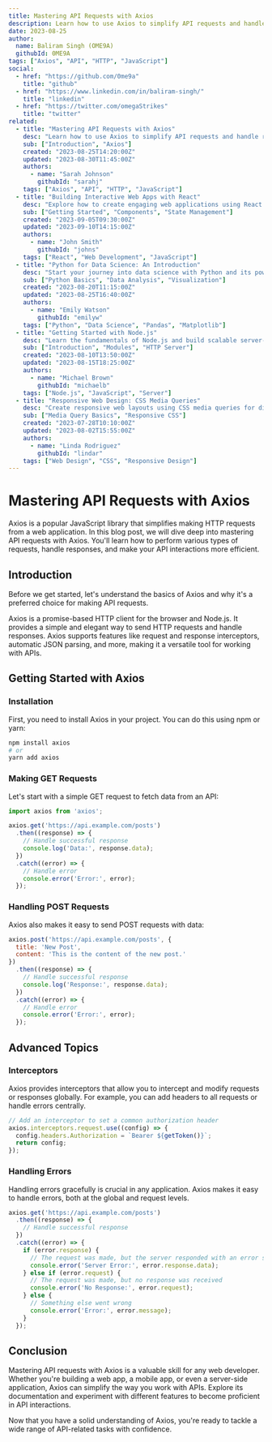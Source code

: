 ```yaml
---
title: Mastering API Requests with Axios
description: Learn how to use Axios to simplify API requests and handle responses efficiently.
date: 2023-08-25
author:
  name: Baliram Singh (OME9A)
  githubId: 0ME9A
tags: ["Axios", "API", "HTTP", "JavaScript"]
social:
  - href: "https://github.com/0me9a"
    title: "github"
  - href: "https://www.linkedin.com/in/baliram-singh/"
    title: "linkedin"
  - href: "https://twitter.com/omegaStrikes"
    title: "twitter"
related:
  - title: "Mastering API Requests with Axios"
    desc: "Learn how to use Axios to simplify API requests and handle responses efficiently..."
    sub: ["Introduction", "Axios"]
    created: "2023-08-25T14:20:00Z"
    updated: "2023-08-30T11:45:00Z"
    authors:
      - name: "Sarah Johnson"
        githubId: "sarahj"
    tags: ["Axios", "API", "HTTP", "JavaScript"]
  - title: "Building Interactive Web Apps with React"
    desc: "Explore how to create engaging web applications using React.js..."
    sub: ["Getting Started", "Components", "State Management"]
    created: "2023-09-05T09:30:00Z"
    updated: "2023-09-10T14:15:00Z"
    authors:
      - name: "John Smith"
        githubId: "johns"
    tags: ["React", "Web Development", "JavaScript"]
  - title: "Python for Data Science: An Introduction"
    desc: "Start your journey into data science with Python and its powerful libraries..."
    sub: ["Python Basics", "Data Analysis", "Visualization"]
    created: "2023-08-20T11:15:00Z"
    updated: "2023-08-25T16:40:00Z"
    authors:
      - name: "Emily Watson"
        githubId: "emilyw"
    tags: ["Python", "Data Science", "Pandas", "Matplotlib"]
  - title: "Getting Started with Node.js"
    desc: "Learn the fundamentals of Node.js and build scalable server-side applications..."
    sub: ["Introduction", "Modules", "HTTP Server"]
    created: "2023-08-10T13:50:00Z"
    updated: "2023-08-15T18:25:00Z"
    authors:
      - name: "Michael Brown"
        githubId: "michaelb"
    tags: ["Node.js", "JavaScript", "Server"]
  - title: "Responsive Web Design: CSS Media Queries"
    desc: "Create responsive web layouts using CSS media queries for different screen sizes..."
    sub: ["Media Query Basics", "Responsive CSS"]
    created: "2023-07-28T10:10:00Z"
    updated: "2023-08-02T15:55:00Z"
    authors:
      - name: "Linda Rodriguez"
        githubId: "lindar"
    tags: ["Web Design", "CSS", "Responsive Design"]
---
```



# Mastering API Requests with Axios

Axios is a popular JavaScript library that simplifies making HTTP requests from a web application. In this blog post, we will dive deep into mastering API requests with Axios. You'll learn how to perform various types of requests, handle responses, and make your API interactions more efficient.

## Introduction

Before we get started, let's understand the basics of Axios and why it's a preferred choice for making API requests.

Axios is a promise-based HTTP client for the browser and Node.js. It provides a simple and elegant way to send HTTP requests and handle responses. Axios supports features like request and response interceptors, automatic JSON parsing, and more, making it a versatile tool for working with APIs.

## Getting Started with Axios

### Installation

First, you need to install Axios in your project. You can do this using npm or yarn:

```bash
npm install axios
# or
yarn add axios
```

### Making GET Requests

Let's start with a simple GET request to fetch data from an API:

```javascript
import axios from 'axios';

axios.get('https://api.example.com/posts')
  .then((response) => {
    // Handle successful response
    console.log('Data:', response.data);
  })
  .catch((error) => {
    // Handle error
    console.error('Error:', error);
  });
```

### Handling POST Requests

Axios also makes it easy to send POST requests with data:

```javascript
axios.post('https://api.example.com/posts', {
  title: 'New Post',
  content: 'This is the content of the new post.'
})
  .then((response) => {
    // Handle successful response
    console.log('Response:', response.data);
  })
  .catch((error) => {
    // Handle error
    console.error('Error:', error);
  });
```

## Advanced Topics

### Interceptors

Axios provides interceptors that allow you to intercept and modify requests or responses globally. For example, you can add headers to all requests or handle errors centrally.

```javascript
// Add an interceptor to set a common authorization header
axios.interceptors.request.use((config) => {
  config.headers.Authorization = `Bearer ${getToken()}`;
  return config;
});
```

### Handling Errors

Handling errors gracefully is crucial in any application. Axios makes it easy to handle errors, both at the global and request levels.

```javascript
axios.get('https://api.example.com/posts')
  .then((response) => {
    // Handle successful response
  })
  .catch((error) => {
    if (error.response) {
      // The request was made, but the server responded with an error status code
      console.error('Server Error:', error.response.data);
    } else if (error.request) {
      // The request was made, but no response was received
      console.error('No Response:', error.request);
    } else {
      // Something else went wrong
      console.error('Error:', error.message);
    }
  });
```

## Conclusion

Mastering API requests with Axios is a valuable skill for any web developer. Whether you're building a web app, a mobile app, or even a server-side application, Axios can simplify the way you work with APIs. Explore its documentation and experiment with different features to become proficient in API interactions.

Now that you have a solid understanding of Axios, you're ready to tackle a wide range of API-related tasks with confidence.
